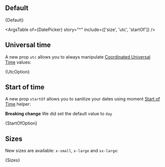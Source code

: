 
<Meta title={meta.title} component={meta.component} argTypes={meta.argTypes} args={meta.args} />

## Default

<Canvas>
  <Story name="Default">{Default}</Story>
</Canvas>

<ArgsTable of={DatePicker} story="^" include={['size', 'utc', 'startOf']} />

## Universal time

A new prop `utc` allows you to always manipulate [Coordinated Universal Time](https://en.wikipedia.org/wiki/Coordinated_Universal_Time) values:

<Canvas>
  <Story name="UtcOption">{UtcOption}</Story>
</Canvas>

## Start of time

A new prop `startOf` allows you to sanitize your dates using moment [Start of Time](https://momentjs.com/docs/#/manipulating/start-of/) helper:

**Breaking change** We did set the default value to `day`

<Canvas>
  <Story name="StartOf">{StartOfOption}</Story>
</Canvas>

## Sizes

New sizes are available: `x-small`, `x-large` and `xx-large`:

<Canvas>
  <Story name="Sizes">{Sizes}</Story>
</Canvas>

